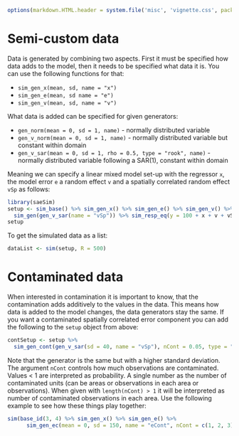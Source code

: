 <!--
%\VignetteEngine{knitr::knitr}
%\VignetteIndexEntry{Introduction}
-->
```r
options(markdown.HTML.header = system.file('misc', 'vignette.css', package='knitr'))
```

# Semi-custom data

Data is generated by combining two aspects. First it must be specified how data adds to the model, then it needs to be specified what data it is. You can use the following functions for that:

- `sim_gen_x(mean, sd, name = "x")`
- `sim_gen_e(mean, sd name = "e")`
- `sim_gen_v(mean, sd, name = "v")`

What data is added can be specified for given generators:

- `gen_norm(mean = 0, sd = 1, name)` - normally distributed variable
- `gen_v_norm(mean = 0, sd = 1, name)` - normally distributed variable but constant within domain
- `gen_v_sar(mean = 0, sd = 1, rho = 0.5, type = "rook", name)` - normally distributed variable following a SAR(1), constant within domain

Meaning we can specify a linear mixed model set-up with the regressor `x`, the model error `e` a random effect `v` and a spatially correlated random effect `vSp` as follows:

```r
library(saeSim)
setup <- sim_base() %>% sim_gen_x() %>% sim_gen_e() %>% sim_gen_v() %>% 
  sim_gen(gen_v_sar(name = "vSp")) %>% sim_resp_eq(y = 100 + x + v + vSp + e)
setup
```

To get the simulated data as a list:

```r
dataList <- sim(setup, R = 500)
```

# Contaminated data

When interested in contamination it is important to know, that the contamination adds additively to the values in the data. This means how data is added to the model changes, the data generators stay the same. If you want a contaminated spatially correlated error component you can add the following to the `setup` object from above:

```r
contSetup <- setup %>% 
  sim_gen_cont(gen_v_sar(sd = 40, name = "vSp"), nCont = 0.05, type = "area", areaVar = "idD", fixed = TRUE)
```

Note that the generator is the same but with a higher standard deviation. The argument `nCont` controls how much observations are contaminated. Values < 1 are interpreted as probability. A single number as the number of contaminated units (can be areas or observations in each area or observations). When given with `length(nCont) > 1` it will be interpreted as number of contaminated observations in each area. Use the following example to see how these things play together:

```r
sim(base_id(3, 4) %>% sim_gen_x() %>% sim_gen_e() %>% 
      sim_gen_ec(mean = 0, sd = 150, name = "eCont", nCont = c(1, 2, 3)))
```
